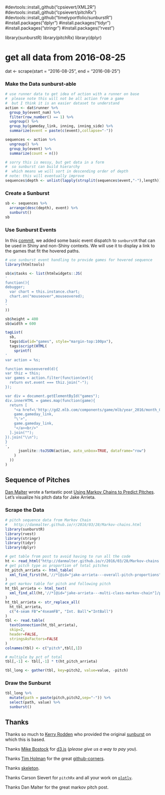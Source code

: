 #devtools::install_github("cpsievert/XML2R")
#devtools::install_github("cpsievert/pitchRx")
#devtools::install_github("timelyportfolio/sunburstR")
#install.packages("dplyr")
#install.packages("tidyr")
#install.packages("stringr")
#install.packages("rvest")

library(sunburstR)
library(pitchRx)
library(dplyr)

# get all data from 2016-08-25
dat <- scrape(start = "2016-08-25", end = "2016-08-25")

### Make the Data sunburst-able 

```r
# use runner data to get idea of action with a runner on base
#  please note this will not be all action from a game
#  but I think it is an easier dataset to understand
action <- dat$runner %>%
  group_by(event_num) %>%
  filter(row_number() == 1) %>%
  ungroup() %>%
  group_by(gameday_link, inning, inning_side) %>%
  summarize(event = paste(c(event),collapse="-"))

sequences <- action %>%
  ungroup() %>%
  group_by(event) %>%
  summarize(count = n())

# sorry this is messy, but get data in a form
#  so sunburst can build hierarchy
#  which means we will sort in descending order of depth
# note: this will eventually improve
sequences$depth <- unlist(lapply(strsplit(sequences$event,"-"),length))
```

### Create a Sunburst

```r
sb <- sequences %>%
  arrange(desc(depth), event) %>%
  sunburst()
sb
```

### Use Sunburst Events

In this [commit](https://github.com/timelyportfolio/sunburstR/commit/7f6879f779d0062699f758795231ecdcd9465777), we added some basic event dispatch to `sunburstR` that can be used in Shiny and non-Shiny contexts.  We will use it to display a link to the games that fit the hovered paths.

```r
# use sunburst event handling to provide games for hovered sequence
library(htmltools)

sb$x$tasks <- list(htmlwidgets::JS(
'
function(){
debugger;
  var chart = this.instance.chart;
  chart.on("mouseover",mouseovered);
}
'
))

sb$height = 400
sb$width = 600

tagList(
  sb,
  tags$div(id="games", style="margin-top:100px"),
  tags$script(HTML(
    sprintf(
'
var action = %s;

function mouseovered(d){
var thiz = this;
var games = action.filter(function(evt){
  return evt.event === thiz.join("-");
});

var div = document.getElementById("games");
div.innerHTML = games.map(function(game){
  return [
    "<a href=\'http://gd2.mlb.com/components/game/mlb/year_2016/month_08/day_25/",
    game.gameday_link,
    "\'>",
    game.gameday_link,
    "</a><br/>"
  ].join("");
}).join("\\n");
}
',
      jsonlite::toJSON(action, auto_unbox=TRUE, dataframe="row")
    )
  ))
)
```


## Sequence of Pitches

[Dan Malter](http://danmalter.github.io/) wrote a fantastic post [Using Markov Chains to Predict Pitches](http://danmalter.github.io/r/2016/03/28/Markov-chains.html).  Let's visualize his pitch data for Jake Arrieta.

### Scrape the Data

```r
# pitch sequence data from Markov Chain
#   http://danmalter.github.io/r/2016/03/28/Markov-chains.html
library(sunburstR)
library(rvest)
library(stringr)
library(tidyr)
library(dplyr)

# get table from post to avoid having to run all the code
ht <- read_html("http://danmalter.github.io/r/2016/03/28/Markov-chains.html")
# get pitch type as proportion of total pitches
ht_pitch_arrieta <- html_table(
  xml_find_first(ht,'//*[@id="jake-arrieta---overall-pitch-proportions"]/table')
)
# get markov table for pitch and following pitch
ht_tbl_arrieta <- html_text(
  xml_find_all(ht,'//*[@id="jake-arrieta---multi-class-markov-chain"]/pre/code')[2]
)
ht_tbl_arrieta <- str_replace_all(
  ht_tbl_arrieta,
  c("4-seam FB"="4seamFB", "Int. Ball"="IntBall")
)
tbl <- read.table(
  textConnection(ht_tbl_arrieta),
  skip=2,
  header=FALSE,
  stringsAsFactors=FALSE
)
colnames(tbl) <- c("pitch",tbl[,1])

# multiple by pct of total
tbl[,-1] <- tbl[,-1] * t(ht_pitch_arrieta)

tbl_long <- gather(tbl, key=pitch2, value=value, -pitch)
```


### Draw the Sunburst

```r
tbl_long %>%
  mutate(path = paste(pitch,pitch2,sep="-")) %>%
  select(path, value) %>%
  sunburst()
```

## Thanks

Thanks so much to [Kerry Rodden](https://twitter.com/kerryrodden) who provided the original [sunburst](http://bl.ocks.org/kerryrodden/7090426) on which this is based.

Thanks [Mike Bostock](https://bost.ocks.org/mike/) for [d3.js](https://d3js.org) (*please give us a way to pay you*).

Thanks [Tim Holman](http://tholman.com/) for the great [github-corners](http://tholman.com/github-corners/).

Thanks [skeleton](http://getskeleton.com/).

Thanks Carson Sievert for `pitchRx` and all your work on [`plotly`](https://github.com/ropensci/plotly).

Thanks Dan Malter for the great markov pitch post.

</div>
